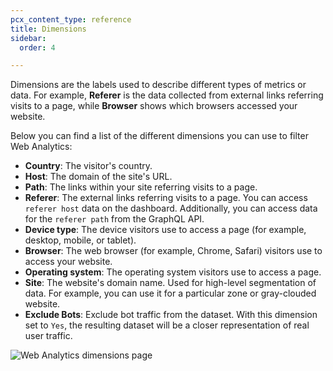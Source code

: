 ```yaml
---
pcx_content_type: reference
title: Dimensions
sidebar:
  order: 4

---
```


Dimensions are the labels used to describe different types of metrics or data. For example, **Referer** is the data collected from external links referring visits to a page, while **Browser** shows which browsers accessed your website.

Below you can find a list of the different dimensions you can use to filter Web Analytics:

- **Country**: The visitor's country.
- **Host**: The domain of the site's URL.
- **Path**: The links within your site referring visits to a page.
- **Referer**: The external links referring visits to a page. You can access `referer host` data on the dashboard. Additionally, you can access data for the `referer path` from the GraphQL API.
- **Device type**: The device visitors use to access a page (for example, desktop, mobile, or tablet).
- **Browser**: The web browser (for example, Chrome, Safari) visitors use to access your website.
- **Operating system**: The operating system visitors use to access a page.
- **Site**: The website's domain name. Used for high-level segmentation of data. For example, you can use it for a particular zone or gray-clouded website.
- **Exclude Bots**: Exclude bot traffic from the dataset. With this dimension set to `Yes`, the resulting dataset will be a closer representation of real user traffic.

![Web Analytics dimensions page](~/assets/images/web-analytics/dash-web_analytics-dimensions.png)
